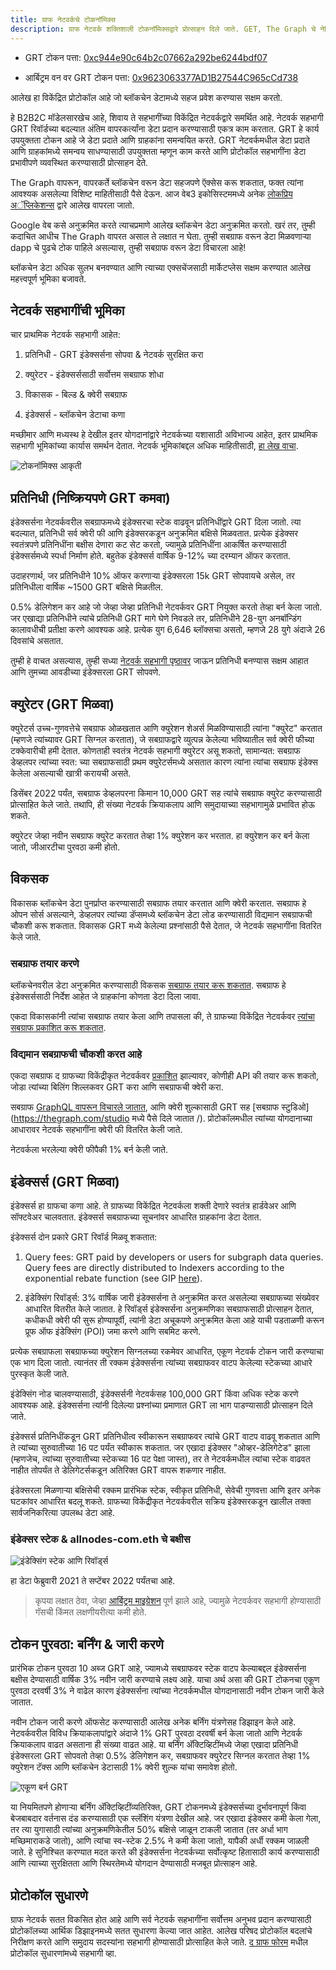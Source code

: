 ```yaml
---
title: ग्राफ नेटवर्कचे टोकनॉमिक्स
description: ग्राफ नेटवर्क शक्तिशाली टोकनॉमिक्सद्वारे प्रोत्साहन दिले जाते. GET, The Graph चे नेटिव्ह वर्क युटिलिटी टोकन कसे कार्य करते ते येथे आहे.
---
```


- GRT टोकन पत्ता: [0xc944e90c64b2c07662a292be6244bdf07](https://etherscan.io/token/0xc944e90c64b2c07662a292be6244bdf05cda44a7)

- आर्बिट्रम वन वर GRT टोकन पत्ता: [0x9623063377AD1B27544C965cCd738](https://arbiscan.io/token/0x9623063377ad1b27544c965ccd7342f7ea7e88c7)

आलेख हा विकेंद्रित प्रोटोकॉल आहे जो ब्लॉकचेन डेटामध्ये सहज प्रवेश करण्यास सक्षम करतो.

हे B2B2C मॉडेलसारखेच आहे, शिवाय ते सहभागींच्या विकेंद्रित नेटवर्कद्वारे समर्थित आहे. नेटवर्क सहभागी GRT रिवॉर्डच्या बदल्यात अंतिम वापरकर्त्यांना डेटा प्रदान करण्यासाठी एकत्र काम करतात. GRT हे कार्य उपयुक्तता टोकन आहे जे डेटा प्रदाते आणि ग्राहकांना समन्वयित करते. GRT नेटवर्कमधील डेटा प्रदाते आणि ग्राहकांमध्ये समन्वय साधण्यासाठी उपयुक्तता म्हणून काम करते आणि प्रोटोकॉल सहभागींना डेटा प्रभावीपणे व्यवस्थित करण्यासाठी प्रोत्साहन देते.

The Graph वापरून, वापरकर्ते ब्लॉकचेन वरून डेटा सहजपणे ऍक्सेस करू शकतात, फक्त त्यांना आवश्यक असलेल्या विशिष्ट माहितीसाठी पैसे देऊन. आज वेब3 इकोसिस्टममध्ये अनेक [लोकप्रिय अॅप्लिकेशन्स](https://thegraph.com/explorer) द्वारे आलेख वापरला जातो.

Google वेब कसे अनुक्रमित करते त्याचप्रमाणे आलेख ब्लॉकचेन डेटा अनुक्रमित करतो. खरं तर, तुम्ही कदाचित आधीच The Graph वापरत असाल ते लक्षात न घेता. तुम्ही सबग्राफ वरून डेटा मिळवणाऱ्या dapp चे पुढचे टोक पाहिले असल्यास, तुम्ही सबग्राफ वरून डेटा विचारला आहे!

ब्लॉकचेन डेटा अधिक सुलभ बनवण्यात आणि त्याच्या एक्सचेंजसाठी मार्केटप्लेस सक्षम करण्यात आलेख महत्त्वपूर्ण भूमिका बजावते.

## नेटवर्क सहभागींची भूमिका

चार प्राथमिक नेटवर्क सहभागी आहेत:

1.  प्रतिनिधी - GRT इंडेक्सर्सना सोपवा & नेटवर्क सुरक्षित करा

2.  क्युरेटर - इंडेक्सर्ससाठी सर्वोत्तम सबग्राफ शोधा

3.  विकासक - बिल्ड & क्वेरी सबग्राफ

4.  इंडेक्सर्स - ब्लॉकचेन डेटाचा कणा

मच्छीमार आणि मध्यस्थ हे देखील इतर योगदानांद्वारे नेटवर्कच्या यशासाठी अविभाज्य आहेत, इतर प्राथमिक सहभागी भूमिकांच्या कार्यास समर्थन देतात. नेटवर्क भूमिकांबद्दल अधिक माहितीसाठी, [हा लेख वाचा](https://thegraph.com/blog/the-graph-grt-token-economics/).

![टोकनॉमिक्स आकृती](/img/updated-tokenomics-image.png)

## प्रतिनिधी (निष्क्रियपणे GRT कमवा)

इंडेक्सर्सना नेटवर्कवरील सबग्राफमध्ये इंडेक्सरचा स्टेक वाढवून प्रतिनिधींद्वारे GRT दिला जातो. त्या बदल्यात, प्रतिनिधी सर्व क्वेरी फी आणि इंडेक्सरकडून अनुक्रमित बक्षिसे मिळवतात. प्रत्येक इंडेक्सर स्वतंत्रपणे प्रतिनिधींना बक्षीस देणारा कट सेट करतो, ज्यामुळे प्रतिनिधींना आकर्षित करण्यासाठी इंडेक्सर्समध्ये स्पर्धा निर्माण होते. बहुतेक इंडेक्सर्स वार्षिक 9-12% च्या दरम्यान ऑफर करतात.

उदाहरणार्थ, जर प्रतिनिधीने 10% ऑफर करणार्‍या इंडेक्सरला 15k GRT सोपवायचे असेल, तर प्रतिनिधीला वार्षिक ~1500 GRT बक्षिसे मिळतील.

0.5% डेलिगेशन कर आहे जो जेव्हा जेव्हा प्रतिनिधी नेटवर्कवर GRT नियुक्त करतो तेव्हा बर्न केला जातो. जर एखाद्या प्रतिनिधीने त्यांचे प्रतिनिधी GRT मागे घेणे निवडले तर, प्रतिनिधीने 28-युग अनबॉन्डिंग कालावधीची प्रतीक्षा करणे आवश्यक आहे. प्रत्येक युग 6,646 ब्लॉक्सचा असतो, म्हणजे 28 युगे अंदाजे 26 दिवसांचे असतात.

तुम्ही हे वाचत असल्यास, तुम्ही सध्या [नेटवर्क सहभागी पृष्ठावर](https://thegraph.com/explorer/participants/indexers) जाऊन प्रतिनिधी बनण्यास सक्षम आहात आणि तुमच्या आवडीच्या इंडेक्सरला GRT सोपवणे.

## क्युरेटर (GRT मिळवा)

क्युरेटर्स उच्च-गुणवत्तेचे सबग्राफ ओळखतात आणि क्युरेशन शेअर्स मिळविण्यासाठी त्यांना "क्युरेट" करतात (म्हणजे त्यांच्यावर GRT सिग्नल करतात), जे सबग्राफद्वारे व्युत्पन्न केलेल्या भविष्यातील सर्व क्वेरी फीच्या टक्केवारीची हमी देतात. कोणताही स्वतंत्र नेटवर्क सहभागी क्युरेटर असू शकतो, सामान्यत: सबग्राफ डेव्हलपर त्यांच्या स्वत: च्या सबग्राफसाठी प्रथम क्युरेटर्समध्ये असतात कारण त्यांना त्यांचा सबग्राफ इंडेक्स केलेला असल्याची खात्री करायची असते.

डिसेंबर 2022 पर्यंत, सबग्राफ डेव्हलपरना किमान 10,000 GRT सह त्यांचे सबग्राफ क्युरेट करण्यासाठी प्रोत्साहित केले जाते. तथापि, ही संख्या नेटवर्क क्रियाकलाप आणि समुदायाच्या सहभागामुळे प्रभावित होऊ शकते.

क्युरेटर जेव्हा नवीन सबग्राफ क्युरेट करतात तेव्हा 1% क्युरेशन कर भरतात. हा क्युरेशन कर बर्न केला जातो, जीआरटीचा पुरवठा कमी होतो.

## विकसक

विकासक ब्लॉकचेन डेटा पुनर्प्राप्त करण्यासाठी सबग्राफ तयार करतात आणि क्वेरी करतात. सबग्राफ हे ओपन सोर्स असल्याने, डेव्हलपर त्यांच्या डॅप्समध्ये ब्लॉकचेन डेटा लोड करण्यासाठी विद्यमान सबग्राफची चौकशी करू शकतात. विकासक GRT मध्ये केलेल्या प्रश्नांसाठी पैसे देतात, जे नेटवर्क सहभागींना वितरित केले जाते.

### सबग्राफ तयार करणे

ब्लॉकचेनवरील डेटा अनुक्रमित करण्यासाठी विकसक [सबग्राफ तयार करू शकतात](/developing/creating-a-subgraph/). सबग्राफ हे इंडेक्सर्ससाठी निर्देश आहेत जे ग्राहकांना कोणता डेटा दिला जावा.

एकदा विकासकांनी त्यांचा सबग्राफ तयार केला आणि तपासला की, ते ग्राफच्या विकेंद्रित नेटवर्कवर [त्यांचा सबग्राफ प्रकाशित करू शकतात](/publishing/publishing-a-subgraph/).

### विद्यमान सबग्राफची चौकशी करत आहे

एकदा सबग्राफ द ग्राफच्या विकेंद्रीकृत नेटवर्कवर [प्रकाशित](https://thegraph.com/docs/en/publishing/publishing-a-subgraph/) झाल्यावर, कोणीही API की तयार करू शकतो, जोडा त्यांच्या बिलिंग शिल्लकवर GRT करा आणि सबग्राफची क्वेरी करा.

सबग्राफ [GraphQL वापरून विचारले जातात](/querying/querying-the-graph/), आणि क्वेरी शुल्कासाठी GRT सह [सबग्राफ स्टुडिओ](https://thegraph.com/studio मध्ये पैसे दिले जातात /). प्रोटोकॉलमधील त्यांच्या योगदानाच्या आधारावर नेटवर्क सहभागींना क्वेरी फी वितरित केली जाते.

नेटवर्कला भरलेल्या क्वेरी फीपैकी 1% बर्न केली जाते.

## इंडेक्सर्स (GRT मिळवा)

इंडेक्सर्स हा ग्राफचा कणा आहे. ते ग्राफच्या विकेंद्रित नेटवर्कला शक्ती देणारे स्वतंत्र हार्डवेअर आणि सॉफ्टवेअर चालवतात. इंडेक्सर्स सबग्राफच्या सूचनांवर आधारित ग्राहकांना डेटा देतात.

इंडेक्सर्स दोन प्रकारे GRT रिवॉर्ड मिळवू शकतात:

1.  Query fees: GRT paid by developers or users for subgraph data queries. Query fees are directly distributed to Indexers according to the exponential rebate function (see GIP [here](https://forum.thegraph.com/t/gip-0051-exponential-query-fee-rebates-for-indexers/4162)).

2.  इंडेक्सिंग रिवॉर्ड्स: 3% वार्षिक जारी इंडेक्सर्सना ते अनुक्रमित करत असलेल्या सबग्राफच्या संख्येवर आधारित वितरीत केले जातात. हे रिवॉर्ड्स इंडेक्सर्सना अनुक्रमणिका सबग्राफसाठी प्रोत्साहन देतात, कधीकधी क्वेरी फी सुरू होण्यापूर्वी, त्यांनी डेटा अचूकपणे अनुक्रमित केला आहे याची पडताळणी करून प्रूफ ऑफ इंडेक्सिंग (POI) जमा करणे आणि सबमिट करणे.

प्रत्येक सबग्राफला सबग्राफच्या क्युरेशन सिग्नलच्या रकमेवर आधारित, एकूण नेटवर्क टोकन जारी करण्याचा एक भाग दिला जातो. त्यानंतर ती रक्कम इंडेक्सर्सना त्यांच्या सबग्राफवर वाटप केलेल्या स्टेकच्या आधारे पुरस्कृत केली जाते.

इंडेक्सिंग नोड चालवण्‍यासाठी, इंडेक्सर्सनी नेटवर्कसह 100,000 GRT किंवा अधिक स्‍टेक करणे आवश्‍यक आहे. इंडेक्सर्सना त्यांनी दिलेल्या प्रश्नांच्या प्रमाणात GRT ला भाग पाडण्यासाठी प्रोत्साहन दिले जाते.

इंडेक्सर्स प्रतिनिधींकडून GRT प्रतिनिधीत्व स्वीकारून सबग्राफवर त्यांचे GRT वाटप वाढवू शकतात आणि ते त्यांच्या सुरुवातीच्या 16 पट पर्यंत स्वीकारू शकतात. जर एखादा इंडेक्सर "ओव्हर-डेलिगेटेड" झाला (म्हणजेच, त्यांच्या सुरुवातीच्या स्टेकच्या 16 पट पेक्षा जास्त), तर ते नेटवर्कमधील त्यांचा स्टेक वाढवत नाहीत तोपर्यंत ते डेलिगेटर्सकडून अतिरिक्त GRT वापरू शकणार नाहीत.

इंडेक्सरला मिळणाऱ्या बक्षिसेची रक्कम प्रारंभिक स्टेक, स्वीकृत प्रतिनिधी, सेवेची गुणवत्ता आणि इतर अनेक घटकांवर आधारित बदलू शकते. ग्राफच्या विकेंद्रीकृत नेटवर्कवरील सक्रिय इंडेक्सरकडून खालील तक्ता सार्वजनिकरित्या उपलब्ध डेटा आहे.

### इंडेक्सर स्टेक & allnodes-com.eth चे बक्षीस

![इंडेक्सिंग स्टेक आणि रिवॉर्ड्स](/img/indexing-stake-and-income.png)

हा डेटा फेब्रुवारी 2021 ते सप्टेंबर 2022 पर्यंतचा आहे.

> कृपया लक्षात ठेवा, जेव्हा [आर्बिट्रम माइग्रेशन](https://forum.thegraph.com/t/gip-0037-the-graph-arbitrum-deployment-with-linear-rewards-minted-in-l2/3551) पूर्ण झाले आहे, ज्यामुळे नेटवर्कवर सहभागी होण्यासाठी गॅसची किंमत लक्षणीयरीत्या कमी होते.

## टोकन पुरवठा: बर्निंग & जारी करणे

प्रारंभिक टोकन पुरवठा 10 अब्ज GRT आहे, ज्यामध्ये सबग्राफवर स्टेक वाटप केल्याबद्दल इंडेक्सर्सना बक्षीस देण्यासाठी वार्षिक 3% नवीन जारी करण्याचे लक्ष्य आहे. याचा अर्थ असा की GRT टोकनचा एकूण पुरवठा दरवर्षी 3% ने वाढेल कारण इंडेक्सर्सना त्यांच्या नेटवर्कमधील योगदानासाठी नवीन टोकन जारी केले जातात.

नवीन टोकन जारी करणे ऑफसेट करण्यासाठी आलेख अनेक बर्निंग यंत्रणेसह डिझाइन केले आहे. नेटवर्कवरील विविध क्रियाकलापांद्वारे अंदाजे 1% GRT पुरवठा दरवर्षी बर्न केला जातो आणि नेटवर्क क्रियाकलाप वाढत असताना ही संख्या वाढत आहे. या बर्निंग अ‍ॅक्टिव्हिटींमध्ये जेव्हा एखादा प्रतिनिधी इंडेक्सरला GRT सोपवतो तेव्हा 0.5% डेलिगेशन कर, सबग्राफवर क्युरेटर सिग्नल करतात तेव्हा 1% क्युरेशन टॅक्स आणि ब्लॉकचेन डेटासाठी 1% क्वेरी शुल्क यांचा समावेश होतो.

![एकूण बर्न GRT](/img/total-burned-grt.jpeg)

या नियमितपणे होणार्‍या बर्निंग अ‍ॅक्टिव्हिटींव्यतिरिक्त, GRT टोकनमध्ये इंडेक्सर्सच्या दुर्भावनापूर्ण किंवा बेजबाबदार वर्तनास दंड करण्यासाठी एक स्लॅशिंग यंत्रणा देखील आहे. जर एखादा इंडेक्सर कमी केला गेला, तर त्या युगासाठी त्यांच्या अनुक्रमणिकेतील 50% बक्षिसे जाळून टाकली जातात (तर अर्धा भाग मच्छिमाराकडे जातो), आणि त्यांचा स्व-स्टेक 2.5% ने कमी केला जातो, यापैकी अर्धी रक्कम जाळली जाते. हे सुनिश्चित करण्यात मदत करते की इंडेक्सर्सना नेटवर्कच्या सर्वोत्कृष्ट हितासाठी कार्य करण्यासाठी आणि त्याच्या सुरक्षितता आणि स्थिरतेमध्ये योगदान देण्यासाठी मजबूत प्रोत्साहन आहे.

## प्रोटोकॉल सुधारणे

ग्राफ नेटवर्क सतत विकसित होत आहे आणि सर्व नेटवर्क सहभागींना सर्वोत्तम अनुभव प्रदान करण्यासाठी प्रोटोकॉलच्या आर्थिक डिझाइनमध्ये सतत सुधारणा केल्या जात आहेत. आलेख परिषद प्रोटोकॉल बदलांचे निरीक्षण करते आणि समुदाय सदस्यांना सहभागी होण्यासाठी प्रोत्साहित केले जाते. [द ग्राफ फोरम](https://forum.thegraph.com/) मधील प्रोटोकॉल सुधारणांमध्ये सहभागी व्हा.

